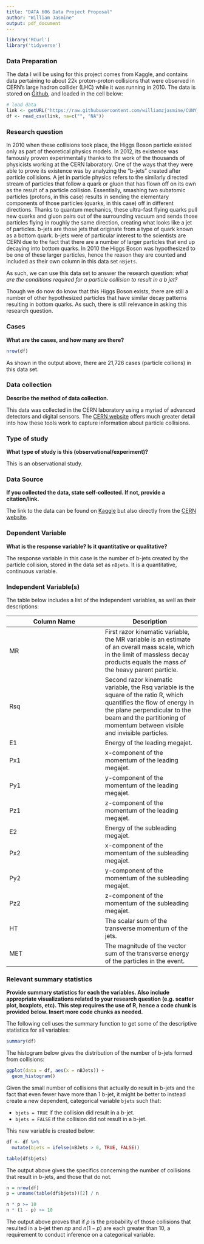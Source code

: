 ```yaml
---
title: "DATA 606 Data Project Proposal"
author: "William Jasmine"
output: pdf_document
---
```


```r
library('RCurl')
library('tidyverse')
```

### Data Preparation

The data I will be using for this project comes from Kaggle, and contains data pertaining to about 22k proton-proton collisions that were observed in CERN's large hadron collider (LHC) while it was running in 2010. The data is stored on [Github](https://github.com/williamzjasmine/CUNY_SPS_DS/blob/master/DATA_606/Final_Project/MultiJetRun2010B.csv), and loaded in the cell below: 


```r
# load data
link <- getURL("https://raw.githubusercontent.com/williamzjasmine/CUNY_SPS_DS/master/DATA_606/Final_Project/MultiJetRun2010B.csv")
df <- read_csv(link, na=c("", "NA"))
```


### Research question 

In 2010 when these collisions took place, the Higgs Boson particle existed only as part of theoretical physics models. In 2012, its existence was famously proven experimentally thanks to the work of the thousands of physicists working at the CERN laboratory. One of the ways that they were able to prove its existence was by analyzing the "b-jets" created after particle collisions. A jet in particle physics refers to the similarly directed stream of particles that follow a quark or gluon that has flown off on its own as the result of a particle collision. Essentially, smashing two subatomic particles (protons, in this case) results in sending the elementary components of those particles (quarks, in this case) off in different directions. Thanks to quantum mechanics, these ultra-fast flying quarks pull new quarks and gluon pairs out of the surrounding vacuum and sends those particles flying in roughly the same direction, creating what looks like a jet of particles. b-jets are those jets that originate from a type of quark known as a bottom quark. b-jets were of particular interest to the scientists are CERN due to the fact that there are a number of larger particles that end up decaying into bottom quarks. In 2010 the Higgs Boson was hypothesized to be one of these larger particles, hence the reason they are counted and included as their own column in this data set `nBjets`. 

As such, we can use this data set to answer the research question: *what are the conditions required for a particle collision to result in a b jet?*

Though we do now do know that this Higgs Boson exists, there are still a number of other hypothesized particles that have similar decay patterns resulting in bottom quarks. As such, there is still relevance in asking this research question.

### Cases 

**What are the cases, and how many are there?**

```r
nrow(df)
```

As shown in the output above, there are 21,726 cases (particle collions) in this data set. 

### Data collection 

**Describe the method of data collection.**

This data was collected in the CERN laboratory using a myriad of advanced detectors and digital sensors. The [CERN website](https://www.home.cern/science/experiments/how-detector-works) offers much greater detail into how these tools work to capture information about particle collisions.

### Type of study 

**What type of study is this (observational/experiment)?**

This is an observational study.

### Data Source 

**If you collected the data, state self-collected. If not, provide a citation/link.**

The link to the data can be found on [Kaggle](https://www.kaggle.com/datasets/fedesoriano/multijet-primary-dataset) but also directly from the [CERN website](http://opendata.cern.ch/record/554).


### Dependent Variable

**What is the response variable? Is it quantitative or qualitative?**

The response variable in this case is the number of b-jets created by the particle collision, stored in the data set as `nBjets`. It is a quantitative, continuous variable. 

### Independent Variable(s)

The table below includes a list of the independent variables, as well as their descriptions:

Column Name  | Description
------------- | -------------
MR | First razor kinematic variable, the MR variable is an estimate of an overall mass scale, which in the limit of massless decay products equals the mass of the heavy parent particle.
Rsq | Second razor kinematic variable, the Rsq variable is the square of the ratio R, which quantifies the flow of energy in the plane perpendicular to the beam and the partitioning of momentum between visible and invisible particles.
E1 | Energy of the leading megajet.
Px1 | x-component of the momentum of the leading megajet.
Py1 | y-component of the momentum of the leading megajet.
Pz1 | z-component of the momentum of the leading megajet.
E2 | Energy of the subleading megajet.
Px2 | x-component of the momentum of the subleading megajet.
Py2 | y-component of the momentum of the subleading megajet.
Pz2 | z-component of the momentum of the subleading megajet.
HT | The scalar sum of the transverse momentum of the jets.
MET | The magnitude of the vector sum of the transverse energy of the particles in the event.


### Relevant summary statistics 

**Provide summary statistics for each the variables. Also include appropriate visualizations related to your research question (e.g. scatter plot, boxplots, etc). This step requires the use of R, hence a code chunk is provided below. Insert more code chunks as needed.**

The following cell uses the summary function to get some of the descriptive statistics for all variables:

```r
summary(df)
```


The histogram below gives the distribution of the number of b-jets formed from collisions:

```r
ggplot(data = df, aes(x = nBJets)) +
  geom_histogram()
```

Given the small number of collisions that actually do result in b-jets and the fact that even fewer have more than 1 b-jet, it might be better to instead create a new dependent, categorical variable `bjets` such that:

* `bjets = TRUE` if the collision did result in a b-jet.
* `bjets = FALSE` if the collision did not result in a b-jet.

This new variable is created below: 

```r
df <- df %>%
  mutate(bjets = ifelse(nBJets > 0, TRUE, FALSE))

table(df$bjets)
```

The output above gives the specifics concerning the number of collisions that result in b-jets, and those that do not. 

```r
n = nrow(df)
p = unname(table(df$bjets))[2] / n

n * p >= 10
n * (1 - p) >= 10

```

The output above proves that if $p$ is the probability of those collisions that resulted in a b-jet then $np$ and $n(1-p)$ are each greater than 10, a requirement to conduct inference on a categorical variable. 
